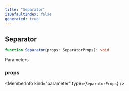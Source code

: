 ```yaml
---
title: "Separator"
isDefaultIndex: false
generated: true
---
```



<!-- This file was generated from the CommandKit source. Do not modify. Instead, re-run the "docgen" script -->


## Separator

<GenerationInfo sourceFile="packages/commandkit/src/components/v2/separator.ts" sourceLine="5" packageName="commandkit" />



```ts title="Signature"
function Separator(props: SeparatorProps): void
```
Parameters

### props

<MemberInfo kind="parameter" type={`SeparatorProps`} />

